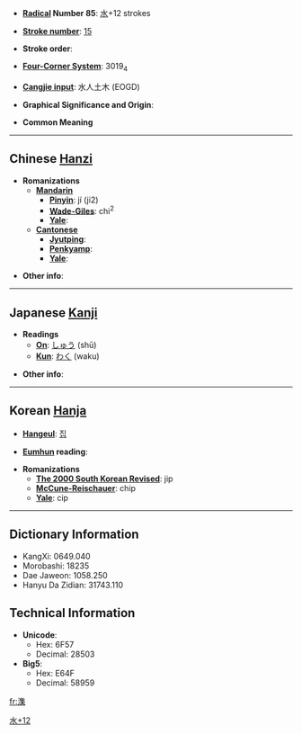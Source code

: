 * '''[[Wiktionary:Chinese radical index| Radical]] Number 85''': [[Wiktionary:Chinese radical index 水|水]]+12 strokes

* '''[[Wiktionary:Chinese total strokes index|Stroke number]]''': [[Wiktionary:Chinese total strokes index 15|15]]

* '''Stroke order''': 

* '''[[Wiktionary:Chinese four corner index|Four-Corner System]]''': 3019<sub>4</sub>

* '''[[Wiktionary:Chinese Cangjie index|Cangjie input]]''': 水人土木 (EOGD)

* '''Graphical Significance and Origin''': 

* '''Common Meaning''' [[Category:CJKV Character articles lacking a common meaning|水+12]]

----

== Chinese [[Hanzi]] ==

* '''Romanizations'''
** '''[[Mandarin]]'''
*** '''[[Pinyin]]''': jí (ji2)
*** '''[[Wade-Giles]]''': chi<sup>2</sup>
*** '''[[Yale]]''': 
** '''[[Cantonese]]'''
*** '''[[Jyutping]]''':
*** '''[[Penkyamp]]''': 
*** '''[[Yale]]''': 

* '''Other info''': 

----

== Japanese [[Kanji]] ==

* '''Readings'''
** '''[[On]]''': [[しゅう]] (shū)
** '''[[Kun]]''': [[わく]] (waku)

* '''Other info''':  

----

== Korean [[Hanja]] ==

* '''[[Hangeul]]''': [[집]]

* '''[[Eumhun]] reading''': 

* '''Romanizations'''
** '''[[The 2000 South Korean Revised Romanization|The 2000 South Korean Revised]]''': jip
** '''[[McCune-Reischauer]]''': chip
** '''[[Yale]]''': cip

----

== Dictionary Information ==

* KangXi: 0649.040
* Morobashi: 18235
* Dae Jaweon: 1058.250
* Hanyu Da Zidian: 31743.110

== Technical Information ==

* '''Unicode''':
** Hex: 6F57
** Decimal: 28503
* '''Big5''':
** Hex: E64F
** Decimal: 58959

[[fr:潗]]